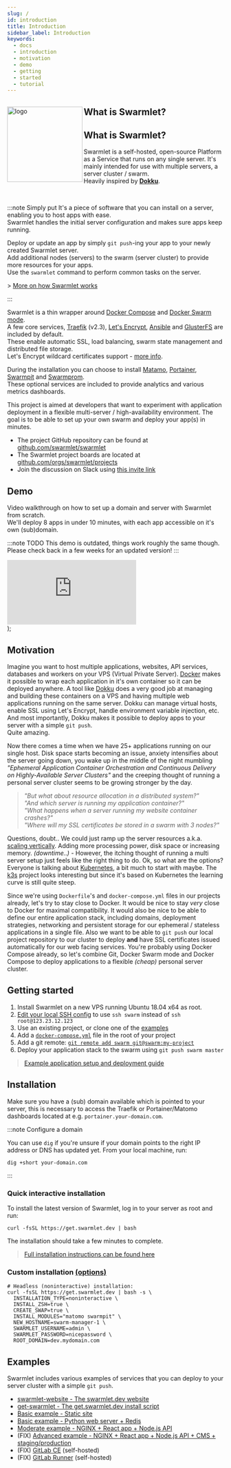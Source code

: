 ```yaml
---
slug: /
id: introduction
title: Introduction
sidebar_label: Introduction
keywords:
  - docs
  - introduction
  - motivation
  - demo
  - getting
  - started
  - tutorial
---
```


<div className="introduction">
  <img
    className="logo"
    align="left"
    src="/img/logo.png"
    width="175"
    alt="logo"
  />
  <h2>What is Swarmlet?</h2>
</div>

## What is Swarmlet?

Swarmlet is a self-hosted, open-source Platform as a Service that runs on any single server. It's mainly intended for use with multiple servers, a server cluster / swarm.  
Heavily inspired by **[Dokku](http://dokku.viewdocs.io/dokku/)**.

<br />

:::note Simply put
It's a piece of software that you can install on a server, enabling you to host apps with ease.  
Swarmlet handles the initial server configuration and makes sure apps keep running.

Deploy or update an app by simply `git push`-ing your app to your newly created Swarmlet server.  
Add additional nodes (servers) to the swarm (server cluster) to provide more resources for your apps.  
Use the `swarmlet` command to perform common tasks on the server.

\> [More on how Swarmlet works](/docs/getting-started/deploying-applications)  
<!-- \> [Swarmlet CLI commands](/docs/cli/commands)   -->
:::

Swarmlet is a thin wrapper around [Docker Compose](https://docs.docker.com/compose/) and [Docker Swarm mode](https://docs.docker.com/engine/swarm/).  
A few core services, [Traefik](https://github.com/containous/traefik) (v2.3), [Let's Encrypt](https://letsencrypt.org), [Ansible](https://www.ansible.com/) and [GlusterFS](https://www.gluster.org/) are included by default.  
These enable automatic SSL, load balancing, swarm state management and distributed file storage.  
Let's Encrypt wildcard certificates support - [more info](https://doc.traefik.io/traefik/https/acme/#wildcard-domains).

During the installation you can choose to install [Matamo](https://matomo.org/), [Portainer](https://www.portainer.io/), [Swarmpit](https://swarmpit.io) and [Swarmprom](https://github.com/stefanprodan/swarmprom).  
These optional services are included to provide analytics and various metrics dashboards.

This project is aimed at developers that want to experiment with application deployment in a flexible multi-server / high-availability environment. The goal is to be able to set up your own swarm and deploy your app(s) in minutes.

- The project GitHub repository can be found at [github.com/swarmlet/swarmlet](https://github.com/swarmlet/swarmlet)
- The Swarmlet project boards are located at [github.com/orgs/swarmlet/projects](https://github.com/orgs/swarmlet/projects)
- Join the discussion on Slack using [this invite link](https://join.slack.com/t/swarmlet/shared_invite/zt-eki9qa53-9FdvUik604rncp61dbawkQ)

## Demo

Video walkthrough on how to set up a domain and server with Swarmlet from scratch.  
We'll deploy 8 apps in under 10 minutes, with each app accessible on it's own (sub)domain.

:::note TODO
This demo is outdated, things work roughly the same though.  
Please check back in a few weeks for an updated version!
:::

  <div
    style={{
      padding: "62.5% 0 0 0",
      position: "relative",
      marginBottom: "25px",
    }}
  >
    <iframe
      src="https://player.vimeo.com/video/412918465?title=0&byline=0&portrait=0"
      style={{
        position: "absolute",
        top: 0,
        left: 0,
        width: "100%",
        height: "100%",
      }}
      frameBorder="0"
      allow="autoplay; fullscreen"
      allowFullScreen
    ></iframe>
  </div>
);

<DemoVideo />

## Motivation

Imagine you want to host multiple applications, websites, API services, databases and workers on your VPS (Virtual Private Server). [Docker](https://www.docker.com/101-tutorial) makes it possible to wrap each application in it's own container so it can be deployed anywhere. A tool like [Dokku](http://dokku.viewdocs.io/dokku/) does a very good job at managing and building these containers on a VPS and having multiple web applications running on the same server. Dokku can manage virtual hosts, enable SSL using Let's Encrypt, handle environment variable injection, etc. And most importantly, Dokku makes it possible to deploy apps to your server with a simple `git push`.  
Quite amazing.

Now there comes a time when we have 25+ applications running on our single host. Disk space starts becoming an issue, anxiety intensifies about the server going down, you wake up in the middle of the night mumbling _"Ephemeral Application Container Orchestration and Continuous Delivery on Highly-Available Server Clusters"_ and the creeping thought of running a personal server cluster seems to be growing stronger by the day.

> _"But what about resource allocation in a distributed system?"_  
> _"And which server is running my application container?"_  
> _"What happens when a server running my website container crashes?"_  
> _"Where will my SSL certificates be stored in a swarm with 3 nodes?"_

Questions, doubt.. We could just ramp up the server resources a.k.a. [scaling vertically](https://stackoverflow.com/questions/11707879/difference-between-scaling-horizontally-and-vertically-for-databases). Adding more processing power, disk space or increasing memory. _(downtime..)_ - However, the itching thought of running a multi server setup just feels like the right thing to do. Ok, so what are the options? Everyone is talking about [Kubernetes](https://learnk8s.io/troubleshooting-deployments), a bit much to start with maybe. The [k3s](https://k3s.io/) project looks interesting but since it's based on Kubernetes the learning curve is still quite steep.

Since we're using `Dockerfile`'s and `docker-compose.yml` files in our projects already, let's try to stay close to Docker. It would be nice to stay _very_ close to Docker for maximal compatibility. It would also be nice to be able to define our entire application stack, including domains, deployment strategies, networking and persistent storage for our ephemeral / stateless applications in a single file. Also we want to be able to `git push` our local project repository to our cluster to deploy **and** have SSL certificates issued automatically for our web facing services. You're probably using Docker Compose already, so let's combine Git, Docker Swarm mode and Docker Compose to deploy applications to a flexible _(cheap)_ personal server cluster.

## Getting started

1. Install Swarmlet on a new VPS running Ubuntu 18.04 x64 as root.
1. [Edit your local SSH config](/docs/getting-started/ssh-key-setup) to use `ssh swarm` instead of `ssh root@123.23.12.123`
1. Use an existing project, or clone one of the [examples](https://github.com/swarmlet/swarmlet/tree/master/examples)
1. Add a [`docker-compose.yml`](/docs/getting-started/deploying-applications) file in the root of your project
1. Add a git remote: [`git remote add swarm git@swarm:my-project`](/docs/getting-started/ssh-key-setup)
1. Deploy your application stack to the swarm using `git push swarm master`

> [Example application setup and deployment guide](/docs/getting-started/deploying-applications#example-app-setup)

## Installation

Make sure you have a (sub) domain available which is pointed to your server, this is necessary to access the Traefik or Portainer/Matomo dashboards located at e.g. `portainer.your-domain.com`.

:::note Configure a domain

You can use `dig` if you're unsure if your domain points to the right IP address or DNS has updated yet.
From your local machine, run:

```shell
dig +short your-domain.com
```

:::

### Quick interactive installation

To install the latest version of Swarmlet, log in to your server as root and run:

```shell
curl -fsSL https://get.swarmlet.dev | bash
```

The installation should take a few minutes to complete.

> [Full installation instructions can be found here](/docs/getting-started/installation)

### Custom installation [(options)](https://swarmlet.dev/docs/getting-started/installation)

```shell
# Headless (noninteractive) installation:
curl -fsSL https://get.swarmlet.dev | bash -s \
  INSTALLATION_TYPE=noninteractive \
  INSTALL_ZSH=true \
  CREATE_SWAP=true \
  INSTALL_MODULES="matomo swarmpit" \
  NEW_HOSTNAME=swarm-manager-1 \
  SWARMLET_USERNAME=admin \
  SWARMLET_PASSWORD=nicepassword \
  ROOT_DOMAIN=dev.mydomain.com
```

## Examples

Swarmlet includes various examples of services that you can deploy to your server cluster with a simple `git push`.

- [swarmlet-website - The swarmlet.dev website](https://github.com/swarmlet/swarmlet-website)
- [get-swarmlet - The get.swarmlet.dev install script](https://github.com/swarmlet/swarmlet/tree/master/examples)
- [Basic example - Static site](https://github.com/swarmlet/swarmlet/tree/master/examples)
- [Basic example - Python web server + Redis](https://github.com/swarmlet/swarmlet/tree/master/examples)
- [Moderate example - NGINX + React app + Node.js API](https://github.com/swarmlet/swarmlet/tree/master/examples)
- (FIX) [Advanced example - NGINX + React app + Node.js API + CMS + staging/production](https://github.com/swarmlet/swarmlet/tree/master/examples)
- (FIX) [GitLab CE](https://github.com/swarmlet/swarmlet/tree/master/examples) (self-hosted)
- (FIX) [GitLab Runner](https://github.com/swarmlet/swarmlet/tree/master/examples) (self-hosted)
